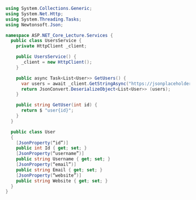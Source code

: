```csharp
using System.Collections.Generic;
using System.Net.Http;
using System.Threading.Tasks;
using Newtonsoft.Json;

namespace ASP.NET_Core_Lecture.Services {
  public class UsersService {
    private HttpClient _client;

    public UsersService() {
      _client = new HttpClient();
    }

    public async Task<List<User>> GetUsers() {
      var users = await _client.GetStringAsync("https://jsonplaceholder.typicode.com/users");
      return JsonConvert.DeserializeObject<List<User>> (users);
    }

    public string GetUser(int id) {
      return $ "user{id}";
    }
  }

  public class User
  {
    [JsonProperty(“id”)]
    public int Id { get; set; }
    [JsonProperty(“username”)]
    public string Username { get; set; }
    [JsonProperty(“email”)]
    public string Email { get; set; }
    [JsonProperty(“website”)]
    public string Website { get; set; }
  }
}
```